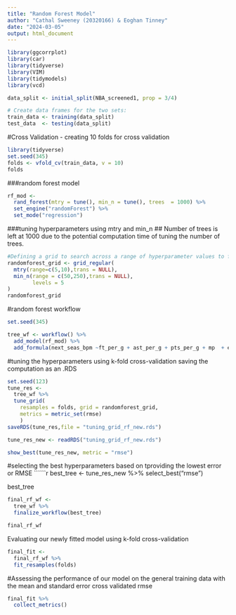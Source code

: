 ---
title: "Random Forest Model"
author: "Cathal Sweeney (20320166) & Eoghan Tinney"
date: "2024-03-05"
output: html_document
---

```{r}
library(ggcorrplot)
library(car)
library(tidyverse)
library(VIM)
library(tidymodels)
library(vcd)

```


```{r}
data_split <- initial_split(NBA_screened1, prop = 3/4)

# Create data frames for the two sets:
train_data <- training(data_split)
test_data  <- testing(data_split)

```

#Cross Validation - creating 10 folds for  cross validation
```{r}
library(tidyverse)
set.seed(345)
folds <- vfold_cv(train_data, v = 10)
folds
```






###random forest model
```{r}
rf_mod <- 
  rand_forest(mtry = tune(), min_n = tune(), trees  = 1000) %>% 
  set_engine("randomForest") %>% 
  set_mode("regression") 
```


###tuning hyperparameters using mtry and min_n ## Number of trees is left at 1000 due to the potential computation time of tuning the number of trees.

```{r}
#Defining a grid to search across a range of hyperparameter values to find optimal performance
randomforest_grid <- grid_regular(
  mtry(range=c(5,10),trans = NULL),
  min_n(range = c(50,250),trans = NULL),
        levels = 5
)
randomforest_grid
```

#random forest workflow 
```{r}
set.seed(345)

tree_wf <- workflow() %>%
  add_model(rf_mod) %>%
  add_formula(next_seas_bpm ~ft_per_g + ast_per_g + pts_per_g + mp  + efg_pct+ trb_per_g + gs + g + mp_per_g + fg_per_g + fga_per_g + fg_pct + fg3_per_g + fg3a_per_g  + fg2_per_g + fg2a_per_g + fg2_pct + fta_per_g + ft_pct + orb_per_g + orb_pct + drb_per_g + stl_per_g + blk_per_g + tov_per_g + pf_per_g + per + ts_pct + fta_per_fga_pct + drb_pct + trb_pct + ast_pct + stl_pct + blk_pct + tov_pct + usg_pct + ows + dws +pos +bpm + age + fg3a_per_fga_pct + vorp + mov + mov_adj + win_loss_pct +ws_per_48  )
```
#tuning the hyperparameters using k-fold cross-validation saving the computation as an .RDS
```{r}
set.seed(123)
tune_res <- 
  tree_wf %>% 
  tune_grid(
    resamples = folds, grid = randomforest_grid, 
    metrics = metric_set(rmse)
    )
saveRDS(tune_res,file = "tuning_grid_rf_new.rds")
```

```{r}
tune_res_new <- readRDS("tuning_grid_rf_new.rds")
```


```{r}
show_best(tune_res_new, metric = "rmse")
```
#selecting the best hyperparameters based on tproviding the lowest error or RMSE
``````{r}
best_tree <- tune_res_new %>%
  select_best("rmse")

best_tree

```{r}
final_rf_wf <- 
  tree_wf %>% 
  finalize_workflow(best_tree)

final_rf_wf
```
Evaluating our newly fitted model using k-fold cross-validation
```{r}
final_fit <- 
  final_rf_wf %>%
  fit_resamples(folds) 
```
#Assessing the performance of our model on the general training data with the mean and standard error cross validated rmse 
```{r}
final_fit %>%
  collect_metrics()
```
